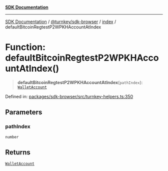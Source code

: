 [**SDK Documentation**](../../../../README.mdx)

***

[SDK Documentation](../../../../packages.mdx) / [@turnkey/sdk-browser](../../README.mdx) / [index](../README.mdx) / defaultBitcoinRegtestP2WPKHAccountAtIndex

# Function: defaultBitcoinRegtestP2WPKHAccountAtIndex()

> **defaultBitcoinRegtestP2WPKHAccountAtIndex**(`pathIndex`): [`WalletAccount`](../interfaces/WalletAccount.mdx)

Defined in: [packages/sdk-browser/src/turnkey-helpers.ts:350](https://github.com/tkhq/sdk/blob/e1b1a69bdd608320aaf03cc2dbbf68dc0c52b28d/packages/sdk-browser/src/turnkey-helpers.ts#L350)

## Parameters

### pathIndex

`number`

## Returns

[`WalletAccount`](../interfaces/WalletAccount.mdx)
